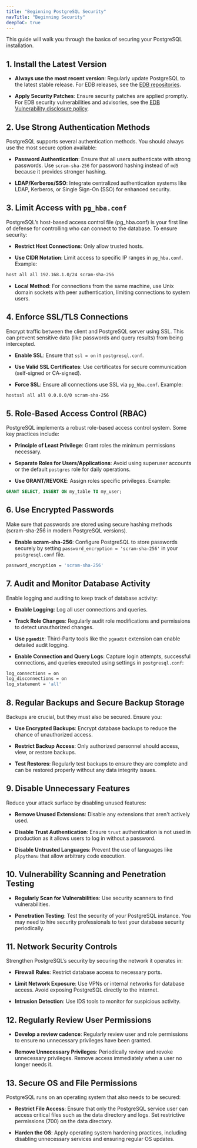 ```yaml
---
title: "Beginning PostgreSQL Security"
navTitle: "Beginning Security"
deepToC: true
---
```


This guide will walk you through the basics of securing your PostgreSQL installation.

## 1. Install the Latest Version
- **Always use the most recent version**: Regularly update PostgreSQL to the latest stable release.  For EDB releases, see the [EDB repositories](https://www.enterprisedb.com/repos-downloads).

- **Apply Security Patches**: Ensure security patches are applied promptly.  For EDB security vulnerabilities and advisories, see the [EDB Vulnerability disclosure policy](https://www.enterprisedb.com/docs/security/vulnerability-disclosure-policy/).

## 2. Use Strong Authentication Methods
PostgreSQL supports several authentication methods. You should always use the most secure option available:

- **Password Authentication**:  Ensure that all users authenticate with strong passwords.  Use `scram-sha-256` for password hashing instead of `md5` because it provides stronger hashing.

- **LDAP/Kerberos/SSO**: Integrate centralized authentication systems like LDAP, Kerberos, or Single Sign-On (SSO) for enhanced security.

## 3. Limit Access with `pg_hba.conf`
PostgreSQL’s host-based access control file (pg_hba.conf) is your first line of defense for controlling who can connect to the database. To ensure security:

- **Restrict Host Connections**: Only allow trusted hosts.

- **Use CIDR Notation**: Limit access to specific IP ranges in `pg_hba.conf`.  Example:
```bash
host all all 192.168.1.0/24 scram-sha-256
```
- **Local Method**:  For connections from the same machine, use Unix domain sockets with peer authentication, limiting connections to system users.

## 4. Enforce SSL/TLS Connections
Encrypt traffic between the client and PostgreSQL server using SSL. This can prevent sensitive data (like passwords and query results) from being intercepted.

- **Enable SSL**: Ensure that `ssl = on` in `postgresql.conf`.

- **Use Valid SSL Certificates**: Use certificates for secure communication (self-signed or CA-signed).

- **Force SSL**: Ensure all connections use SSL via `pg_hba.conf`.  Example:
```bash
hostssl all all 0.0.0.0/0 scram-sha-256
```

## 5. Role-Based Access Control (RBAC)
PostgreSQL implements a robust role-based access control system. Some key practices include:

- **Principle of Least Privilege**: Grant roles the minimum permissions necessary.

- **Separate Roles for Users/Applications**: Avoid using superuser accounts or the default `postgres` role for daily operations.

- **Use GRANT/REVOKE**: Assign roles specific privileges.  Example:
```sql
GRANT SELECT, INSERT ON my_table TO my_user;
```

## 6. Use Encrypted Passwords
Make sure that passwords are stored using secure hashing methods (scram-sha-256 in modern PostgreSQL versions). 

- **Enable scram-sha-256**: Configure PostgreSQL to store passwords securely by setting `password_encryption = 'scram-sha-256'` in your `postgresql.conf` file.
```bash
password_encryption = 'scram-sha-256'
```

## 7. Audit and Monitor Database Activity
Enable logging and auditing to keep track of database activity:

- **Enable Logging**: Log all user connections and queries.

- **Track Role Changes**: Regularly audit role modifications and permissions to detect unauthorized changes.

- **Use `pgaudit`**: Third-Party tools like  the `pgaudit` extension can enable detailed audit logging.

- **Enable Connection and Query Logs**: Capture login attempts, successful connections, and queries executed using settings in `postgresql.conf`:
```bash
log_connections = on
log_disconnections = on
log_statement = 'all'
```

## 8. Regular Backups and Secure Backup Storage
Backups are crucial, but they must also be secured. Ensure you:

- **Use Encrypted Backups**: Encrypt database backups to reduce the chance of unauthorized access.

- **Restrict Backup Access**: Only authorized personnel should access, view, or restore backups.

- **Test Restores**: Regularly test backups to ensure they are complete and can be restored properly without any data integrity issues.


## 9. Disable Unnecessary Features

Reduce your attack surface by disabling unused features:

- **Remove Unused Extensions**: Disable any extensions that aren't actively used.

- **Disable Trust Authentication**: Ensure `trust` authentication is not used in production as it allows users to log in without a password.

- **Disable Untrusted Languages**: Prevent the use of languages like `plpythonu` that allow arbitrary code execution.


## 10. Vulnerability Scanning and Penetration Testing

- **Regularly Scan for Vulnerabilities**: Use security scanners to find vulnerabilities.

- **Penetration Testing**: Test the security of your PostgreSQL instance.  You may need to hire security professionals to test your database security periodically.


## 11. Network Security Controls
Strengthen PostgreSQL’s security by securing the network it operates in:

- **Firewall Rules**: Restrict database access to necessary ports.

- **Limit Network Exposure**: Use VPNs or internal networks for database access.  Avoid exposing PostgreSQL directly to the internet.

- **Intrusion Detection**: Use IDS tools to monitor for suspicious activity.


## 12. Regularly Review User Permissions

- **Develop a review cadence**: Regularly review user and role permissions to ensure no unnecessary privileges have been granted. 

- **Remove Unnecessary Privileges**: Periodically review and revoke unnecessary privileges.  Remove access immediately when a user no longer needs it.

## 13. Secure OS and File Permissions
PostgreSQL runs on an operating system that also needs to be secured:

- **Restrict File Access**: Ensure that only the PostgreSQL service user can access critical files such as the data directory and logs.  Set restrictive permissions (700) on the data directory.

- **Harden the OS**: Apply operating system hardening practices, including disabling unnecessary services and ensuring regular OS updates.


 